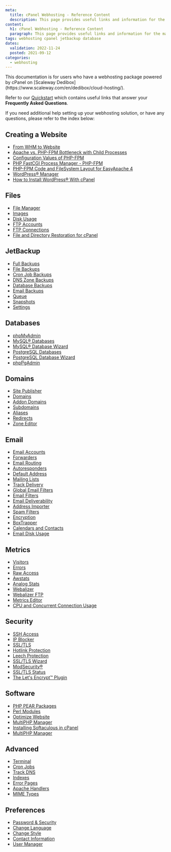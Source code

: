 ```yaml
---
meta:
  title: cPanel Webhosting - Reference Content
  description: This page provides useful links and information for the management and configuration of your webhosting package, powered by cPanel 
content:
  h1: cPanel Webhosting - Reference Content
  paragraph: This page provides useful links and information for the management and configuration of your webhosting package, powered by cPanel.
tags: webhosting cpanel jetbackup database
dates:
  validation: 2022-11-24
  posted: 2021-09-12
categories:
  - webhosting
---
```


<Message type="note">
  This documentation is for users who have a webhosting package powered by cPanel on [Scaleway Dedibox](https://www.scaleway.com/en/dedibox/cloud-hosting/).
</Message>


Refer to our [Quickstart](/webhosting/cpanel/quickstart) which contains useful links that answer your **Frequently Asked Questions**. 

If you need additional help setting up your webhosting solution, or have any questions, please refer to the index below: 


## Creating a Website 

* [From WHM to Website](https://docs.cpanel.net/knowledge-base/accounts/from-whm-to-website/)
* [Apache vs. PHP-FPM Bottleneck with Child Processes](https://docs.cpanel.net/knowledge-base/php-fpm/apache-vs-php-fpm-bottleneck-with-child-processes/)
* [Configuration Values of PHP-FPM](https://docs.cpanel.net/knowledge-base/php-fpm/configuration-values-of-php-fpm/)
* [PHP FastCGI Process Manager - PHP-FPM](https://docs.cpanel.net/knowledge-base/php-fpm/php-fastcgi-process-manager-php-fpm/)
* [PHP-FPM Code and FileSystem Layout for EasyApache 4](https://docs.cpanel.net/knowledge-base/php-fpm/php-fpm-code-and-filesystem-layout-for-easyapache-4/)
* [WordPress® Manager](https://docs.cpanel.net/knowledge-base/cpanel-developed-plugins/wordpress-manager/)
* [How to Install WordPress® With cPanel](https://docs.cpanel.net/knowledge-base/third-party/how-to-install-wordpress-with-cpanel/)

## Files

* [File Manager](https://docs.cpanel.net/cpanel/files/file-manager/)
* [Images](https://docs.cpanel.net/cpanel/files/images/)
* [Disk Usage](https://docs.cpanel.net/cpanel/files/disk-usage/)
* [FTP Accounts](https://docs.cpanel.net/cpanel/files/ftp-accounts/)
* [FTP Connections](https://docs.cpanel.net/cpanel/files/ftp-connections/)
* [File and Directory Restoration for cPanel](https://docs.cpanel.net/cpanel/files/file-and-directory-restoration-for-cpanel/)

## JetBackup

* [Full Backups](https://docs.jetbackup.com/manual/cpanel/BackupTypes/fullBackups.html)
* [File Backups](https://docs.jetbackup.com/manual/cpanel/BackupTypes/fileBackups.html)
* [Cron Job Backups](https://docs.jetbackup.com/manual/cpanel/BackupTypes/cronJobBackups.html)
* [DNS Zone Backups](https://docs.jetbackup.com/manual/cpanel/BackupTypes/dnsBackups.html)
* [Database Backups](https://docs.jetbackup.com/manual/cpanel/BackupTypes/dbBackups.html)
* [Email Backups](https://docs.jetbackup.com/manual/cpanel/BackupTypes/emailBackups.html)
* [Queue](https://docs.jetbackup.com/manual/cpanel/queue.html)
* [Snapshots](https://docs.jetbackup.com/manual/cpanel/snapshots.html)
* [Settings](https://docs.jetbackup.com/manual/cpanel/settings.html)

## Databases 

* [phpMyAdmin](https://docs.cpanel.net/cpanel/databases/phpmyadmin/)
* [MySQL® Databases](https://docs.cpanel.net/cpanel/databases/mysql-databases/)
* [MySQL® Database Wizard](https://docs.cpanel.net/cpanel/databases/mysql-database-wizard/)
* [PostgreSQL Databases](https://docs.cpanel.net/cpanel/databases/postgresql-databases/)
* [PostgreSQL Database Wizard](https://docs.cpanel.net/cpanel/databases/postgresql-database-wizard/)
* [phpPgAdmin](https://docs.cpanel.net/cpanel/databases/phppgadmin/)

## Domains

* [Site Publisher](https://docs.cpanel.net/cpanel/domains/site-publisher/)
* [Domains](https://docs.cpanel.net/cpanel/domains/domains/)
* [Addon Domains](https://docs.cpanel.net/cpanel/domains/addon-domains/)
* [Subdomains](https://docs.cpanel.net/cpanel/domains/subdomains/)
* [Aliases](https://docs.cpanel.net/cpanel/domains/aliases/)
* [Redirects](https://docs.cpanel.net/cpanel/domains/redirects/)
* [Zone Editor](https://docs.cpanel.net/cpanel/domains/zone-editor/)

## Email

* [Email Accounts](https://docs.cpanel.net/cpanel/email/email-accounts/)
* [Forwarders](https://docs.cpanel.net/cpanel/email/forwarders/)
* [Email Routing](https://docs.cpanel.net/cpanel/email/email-routing/)
* [Autoresponders](https://docs.cpanel.net/cpanel/email/autoresponders/)
* [Default Address](https://docs.cpanel.net/cpanel/email/default-address/)
* [Mailing Lists](https://docs.cpanel.net/cpanel/email/mailing-lists/)
* [Track Delivery](https://docs.cpanel.net/cpanel/email/track-delivery/)
* [Global Email Filters](https://docs.cpanel.net/cpanel/email/global-email-filters/)
* [Email Filters](https://docs.cpanel.net/cpanel/email/email-filters/)
* [Email Deliverability](https://docs.cpanel.net/cpanel/email/email-deliverability-in-cpanel/)
* [Address Importer](https://docs.cpanel.net/cpanel/email/address-importer/)
* [Spam Filters](https://docs.cpanel.net/cpanel/email/spam-filters/)
* [Encryption](https://docs.cpanel.net/cpanel/email/encryption/)
* [BoxTrapper](https://docs.cpanel.net/cpanel/email/boxtrapper/)
* [Calendars and Contacts](https://docs.cpanel.net/knowledge-base/webmail/how-to-set-up-calendars-and-contacts/)
* [Email Disk Usage](https://docs.cpanel.net/cpanel/email/email-disk-usage/)

## Metrics

* [Visitors](https://docs.cpanel.net/cpanel/metrics/visitors/)
* [Errors](https://docs.cpanel.net/cpanel/metrics/errors/)
* [Raw Access](https://docs.cpanel.net/cpanel/metrics/raw-access/)
* [Awstats](https://docs.cpanel.net/cpanel/metrics/awstats/)
* [Analog Stats](https://docs.cpanel.net/cpanel/metrics/analog-stats/)
* [Webalizer](https://docs.cpanel.net/cpanel/metrics/webalizer/)
* [Webalizer FTP](https://docs.cpanel.net/cpanel/metrics/webalizer-ftp/)
* [Metrics Editor](https://docs.cpanel.net/cpanel/metrics/metrics-editor/)
* [CPU and Concurrent Connection Usage](https://docs.cpanel.net/cpanel/metrics/cpu-and-concurrent-connection-usage/)

## Security

* [SSH Access](https://docs.cpanel.net/cpanel/security/ssh-access/)
* [IP Blocker](https://docs.cpanel.net/cpanel/security/ip-blocker/)
* [SSL/TLS](https://docs.cpanel.net/cpanel/security/ssl-tls/)
* [Hotlink Protection](https://docs.cpanel.net/cpanel/security/hotlink-protection/)
* [Leech Protection](https://docs.cpanel.net/cpanel/security/leech-protection/)
* [SSL/TLS Wizard](https://docs.cpanel.net/cpanel/security/ssl-tls-wizard/)
* [ModSecurity®](https://docs.cpanel.net/cpanel/security/modsecurity/)
* [SSL/TLS Status](https://docs.cpanel.net/cpanel/security/ssl-tls-status/)
* [The Let's Encrypt™ Plugin](https://docs.cpanel.net/knowledge-base/third-party/the-lets-encrypt-plugin/)

## Software

* [PHP PEAR Packages](https://docs.cpanel.net/cpanel/software/php-pear-packages/)
* [Perl Modules](https://docs.cpanel.net/cpanel/software/perl-modules/)
* [Optimize Website](https://docs.cpanel.net/cpanel/software/optimize-website/)
* [MultiPHP Manager](https://docs.cpanel.net/cpanel/software/multiphp-manager-for-cpanel/)
* [Installing Softaculous in cPanel](https://www.softaculous.com/docs/admin/installing-softaculous-in-cpanel/)
* [MultiPHP Manager](https://docs.cpanel.net/cpanel/software/multiphp-manager-for-cpanel/#set-the-php-version-for-a-domain)

## Advanced

* [Terminal](https://docs.cpanel.net/cpanel/advanced/terminal-in-cpanel/)
* [Cron Jobs](https://docs.cpanel.net/cpanel/advanced/cron-jobs/)
* [Track DNS](https://docs.cpanel.net/cpanel/advanced/track-dns/)
* [Indexes](https://docs.cpanel.net/cpanel/advanced/indexes/)
* [Error Pages](https://docs.cpanel.net/cpanel/advanced/error-pages/)
* [Apache Handlers](https://docs.cpanel.net/cpanel/advanced/apache-handlers/)
* [MIME Types](https://docs.cpanel.net/cpanel/advanced/mime-types/)

## Preferences

* [Password & Security](https://docs.cpanel.net/cpanel/preferences/password-and-security/)
* [Change Language](https://docs.cpanel.net/cpanel/preferences/change-language/)
* [Change Style](https://docs.cpanel.net/cpanel/preferences/change-style/)
* [Contact Information](https://docs.cpanel.net/cpanel/preferences/contact-information/)
* [User Manager](https://docs.cpanel.net/cpanel/preferences/user-manager/)

